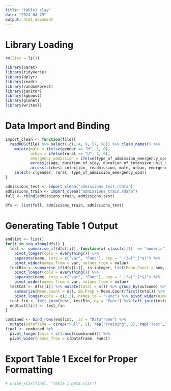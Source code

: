 ```yaml
---
title: "table1_slay"
date: "2024-04-29"
output: html_document
---
```


# Library Loading

```r
rm(list = ls())

library(caret)
library(tidyverse)
library(dplyr)
library(readr)
library(randomForest)
library(janitor)
library(xgboost)
library(glmnet)
library(writexl)
```

# Data Import and Binding

```r
import_clean <- function(file){
  readRDS(file) %>% select(-c(1:4, 9, 57, 58)) %>% clean_names() %>% 
    mutate(male = ifelse(gender == "M", 1, 0),
           urban = ifelse(rural == "U", 1, 0),
           emergency_admission = ifelse(type_of_admission_emergency_opd == "E", 1, 0),
           across(c(age, duration_of_stay, duration_of_intensive_unit_stay), ~ as.numeric(.)),
           across(c(chest_infection, readmission, male, urban, emergency_admission), ~ as.integer(.))) %>% 
    select(-c(gender, rural, type_of_admission_emergency_opd))
}

admissions_test <- import_clean("admissions_test.rdata")
admissions_train <- import_clean("admissions_train.rdata")
full <- rbind(admissions_train, admissions_test)

dfs <- list(full, admissions_train, admissions_test)
```

# Generating Table 1 Output

```r
endlist <- list()
for(i in seq_along(dfs)) {
  test <- summarise_if(dfs[[i]], function(x) class(x)[1]  == "numeric", list(Mean.Count = mean, SD.Prop = sd)) %>%
    pivot_longer(cols = everything()) %>%
    separate(name, into = c("var", "Func"), sep = "_(?=[^_]*$)") %>%
    pivot_wider(names_from = var, values_from = value)
  testBin <- summarise_if(dfs[[i]], is.integer, list(Mean.Count = sum, SD.Prop = mean)) %>%
    pivot_longer(cols = everything()) %>%
    separate(name, into = c("var", "Func"), sep = "_(?=[^_]*$)") %>%
    pivot_wider(names_from = var, values_from = value)
  testCat <- dfs[[i]] %>% mutate(total = n()) %>% group_by(outcome) %>% 
    summarize(Mean.Count = n(), SD.Prop = Mean.Count/first(total)) %>% 
    pivot_longer(cols = c(2:3), names_to = "Func") %>% pivot_wider(names_from = outcome)
  test_fin <- left_join(test, testBin, by = "Func") %>% left_join(testCat, by = "Func")
  endlist[[i]] <- test_fin
}

combined <- bind_rows(endlist, .id = "Dataframe") %>%
  mutate(Dataframe = c(rep("Full", 2), rep("Training", 2), rep("Test", 2)))
final <- combined %>% 
  pivot_longer(cols = c(3:ncol(combined))) %>% 
  pivot_wider(names_from = c(Dataframe, Func))
```

# Export Table 1 Excel for Proper Formatting

```r
# write_xlsx(final, "Table 1 Data.xlsx")
```


